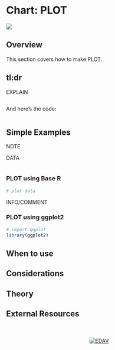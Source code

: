 # Chart: PLOT {#PLOT}

![](images/banners/banner_heatmap.png)

## Overview

This section covers how to make PLOT.

## tl:dr
<!-- Gimme a full-fledged example! -->

<!-- Here's an application of histograms that looks at how the beaks of Galapagos finches changed due to external factors: -->

EXPLAIN
```r

```

And here's the code:
```r

```

## Simple Examples
NOTE

DATA
```r

```

### PLOT using Base R
```r
# plot data

```

INFO/COMMENT

### PLOT using ggplot2
```r
# import ggplot
library(ggplot2)

```

## When to use

## Considerations

## Theory

## External Resources






<!-- Footer -->
<center>
</br></br>
[![EDAV](images/icons/edav_resource_small.png)](https://jtr13.github.io/EDAV/)
</br></br>
</center>